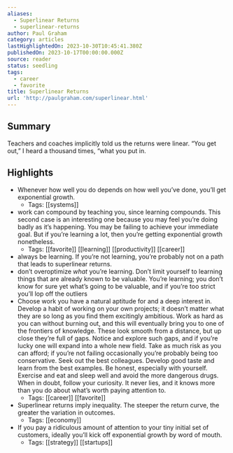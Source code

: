 ```yaml
---
aliases:
  - Superlinear Returns
  - superlinear-returns
author: Paul Graham
category: articles
lastHighlightedOn: 2023-10-30T10:45:41.380Z
publishedOn: 2023-10-17T00:00:00.000Z
source: reader
status: seedling
tags:
  - career
  - favorite
title: Superlinear Returns
url: 'http://paulgraham.com/superlinear.html'
---
```

## Summary

Teachers and coaches implicitly told us the returns were linear. “You get out,” I heard a thousand times, “what you put in.

## Highlights

- Whenever how well you do depends on how well you’ve done, you’ll get exponential growth.
    - Tags: [[systems]]
- work can compound by teaching you, since learning compounds. This second case is an interesting one because you may feel you’re doing badly as it’s happening. You may be failing to achieve your immediate goal. But if you’re learning a lot, then you’re getting exponential growth nonetheless.
    - Tags: [[favorite]] [[learning]] [[productivity]] [[career]]
- always be learning. If you’re not learning, you’re probably not on a path that leads to superlinear returns.
- don’t overoptimize _what_ you’re learning. Don’t limit yourself to learning things that are already known to be valuable. You’re learning; you don’t know for sure yet what’s going to be valuable, and if you’re too strict you’ll lop off the outliers
- Choose work you have a natural aptitude for and a deep interest in. Develop a habit of working on your own projects; it doesn’t matter what they are so long as you find them excitingly ambitious. Work as hard as you can without burning out, and this will eventually bring you to one of the frontiers of knowledge. These look smooth from a distance, but up close they’re full of gaps. Notice and explore such gaps, and if you’re lucky one will expand into a whole new field. Take as much risk as you can afford; if you’re not failing occasionally you’re probably being too conservative. Seek out the best colleagues. Develop good taste and learn from the best examples. Be honest, especially with yourself. Exercise and eat and sleep well and avoid the more dangerous drugs. When in doubt, follow your curiosity. It never lies, and it knows more than you do about what’s worth paying attention to.
    - Tags: [[career]] [[favorite]]
- Superlinear returns imply inequality. The steeper the return curve, the greater the variation in outcomes.
    - Tags: [[economy]]
- If you pay a ridiculous amount of attention to your tiny initial set of customers, ideally you’ll kick off exponential growth by word of mouth.
    - Tags: [[strategy]] [[startups]]
